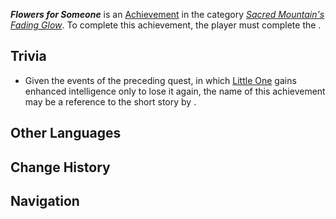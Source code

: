 {{Achievement Infobox
|id           = 80396
|order id     = 359
|category     = Sacred Mountain's Fading Glow
|description  = Perhaps, compared to the world that was within its grasp, there is something else that matters more
|requirements = Complete ''[[An Omen of Annihilation and the Final Entreaty]]''
|quest        = A Finale Emberforged
|primogems    = 10
|tracking     = 
|topic        = 
}}
'''''Flowers for Someone''''' is an [[Achievement]] in the category ''[[Sacred Mountain's Fading Glow]]''. To complete this achievement, the player must complete the {{Quest|An Omen of Annihilation and the Final Entreaty}}.
<!--
==Gameplay Notes==
* 
==Gallery==
{{Preview
|size=300px
|file=
|caption=
}}
==Video Guides==
{{EVT
|video1   = 
|caption1 = 
}}
-->
==Trivia==
* Given the events of the preceding quest, in which [[Little One]] gains enhanced intelligence only to lose it again, the name of this achievement may be a reference to the short story ''{{w|Flowers for Algernon}}'' by {{w|Daniel Keyes}}.

==Other Languages==
{{Other Languages
|en       = Flowers for Someone
|zhs      = 献给某人的花束
|zhs_rm   = 
|zht      = 獻給某人的花束
|zht_rm   = 
|zh_tl    = 
|ja       = どこかの誰かに花束を
|ja_rm    = Doko ka no Dare ka ni Hanataba wo
|ja_tl    = A Bouquet for Someone Somewhere
|ko       = 누군가에게 꽃을
|ko_tl    = 
|es       = Dos gardenias para ti
|es_tl    = Two Gerdenias for You
|fr       = Des fleurs pour quelqu'un
|fr_tl    = Flowers for Someone
|ru       = Цветы для кое-кого
|ru_tl    = 
|th       = 
|vi       = Bó Hoa Dâng Cho Ai Đó
|vi_tl    = 
|de       = Blumen für jemanden
|de_tl    = 
|id       = Buket Bunga untuk Dia yang Spesial
|id_tl    = Flower Bouquet for the Special One
|pt       = Um Buquê Para Alguém Especial
|pt_tl    = 
|tr       = Bu Çiçekler Özel Birisi İçin
|tr_tl    = 
|it       = Dei fiori per te
|it_tl    = 
}}

==Change History==
{{Change History|5.5}}
<!--
==References==
{{Reflist}}
-->
==Navigation==
{{Achievement Navbox}}